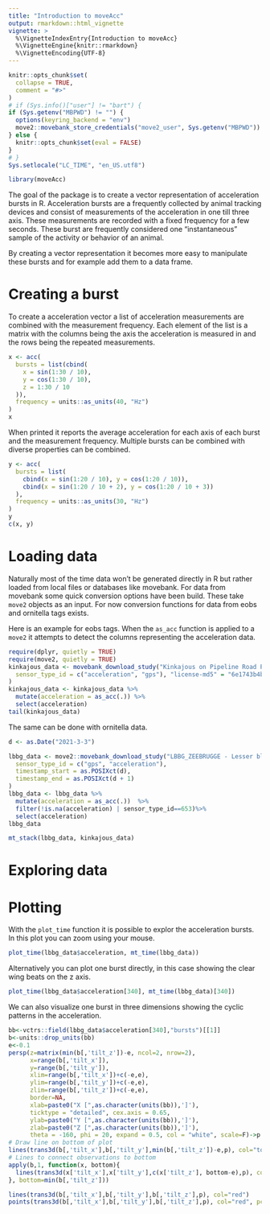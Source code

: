```yaml
---
title: "Introduction to moveAcc"
output: rmarkdown::html_vignette
vignette: >
  %\VignetteIndexEntry{Introduction to moveAcc}
  %\VignetteEngine{knitr::rmarkdown}
  %\VignetteEncoding{UTF-8}
---
```


```r
knitr::opts_chunk$set(
  collapse = TRUE,
  comment = "#>"
)
# if (Sys.info()["user"] != "bart") {
if (Sys.getenv("MBPWD") != "") {
  options(keyring_backend = "env")
  move2::movebank_store_credentials("move2_user", Sys.getenv("MBPWD"))
} else {
  knitr::opts_chunk$set(eval = FALSE)
}
# }
Sys.setlocale("LC_TIME", "en_US.utf8")
```

```r
library(moveAcc)
```
The goal of the package is to create a vector representation of acceleration bursts in R. Acceleration bursts are a frequently collected by animal tracking devices and consist of measurements of the acceleration in one till three axis. These measurements are recorded with a fixed frequency for a few seconds. These burst are frequently considered one "instantaneous" sample of the activity or behavior of an animal.

By creating a vector representation it becomes more easy to manipulate these bursts and for example add them to a data frame. 

# Creating a burst

To create a acceleration vector a list of acceleration measurements are combined with the measurement frequency. Each element of the list is a matrix with the columns being the axis the acceleration is measured in and the rows being the repeated measurements.

```r
x <- acc(
  bursts = list(cbind(
    x = sin(1:30 / 10),
    y = cos(1:30 / 10),
    z = 1:30 / 10
  )),
  frequency = units::as_units(40, "Hz")
)
x
```
When printed it reports the average acceleration for each axis of each burst and the measurement frequency. Multiple bursts can be combined with diverse properties can be combined.

```r
y <- acc(
  bursts = list(
    cbind(x = sin(1:20 / 10), y = cos(1:20 / 10)),
    cbind(x = sin(1:20 / 10 + 2), y = cos(1:20 / 10 + 3))
  ),
  frequency = units::as_units(30, "Hz")
)
y
c(x, y)
```



# Loading data

Naturally most of the time data won't be generated directly in R but rather loaded from local files or databases like movebank. For data from movebank some quick conversion options have been build. These take `move2` objects as an input. For now conversion functions for data from eobs and ornitella tags exists.

Here is an example for eobs tags. When the `as_acc` function is applied to a `move2` it attempts to detect the columns representing the acceleration data. 

```r
require(dplyr, quietly = TRUE)
require(move2, quietly = TRUE)
kinkajous_data <- movebank_download_study("Kinkajous on Pipeline Road Panama",
  sensor_type_id = c("acceleration", "gps"), "license-md5" = "6e1743b4b2a919df0f3b4167c94786d9"
)
kinkajous_data <- kinkajous_data %>%
  mutate(acceleration = as_acc(.)) %>%
  select(acceleration)
tail(kinkajous_data)
```
The same can be done with ornitella data.

```r
d <- as.Date("2021-3-3")

lbbg_data <- move2::movebank_download_study("LBBG_ZEEBRUGGE - Lesser black-backed gulls ",
  sensor_type_id = c("gps", "acceleration"),
  timestamp_start = as.POSIXct(d),
  timestamp_end = as.POSIXct(d + 1)
)
lbbg_data <- lbbg_data %>%
  mutate(acceleration = as_acc(.))  %>%
  filter(!is.na(acceleration) | sensor_type_id==653)%>%
  select(acceleration)
lbbg_data
```
```r
mt_stack(lbbg_data, kinkajous_data)
```
# Exploring data

# Plotting

With the `plot_time` function it is possible to explor the acceleration bursts. In this plot you can zoom using your mouse.

```r
plot_time(lbbg_data$acceleration, mt_time(lbbg_data))
```

Alternatively you can plot one burst directly, in this case showing the clear wing beats on the z axis.


```r
plot_time(lbbg_data$acceleration[340], mt_time(lbbg_data)[340])
```
We can also visualize one burst in three dimensions showing the cyclic patterns in the acceleration.

```r
bb<-vctrs::field(lbbg_data$acceleration[340],"bursts")[[1]]
b<-units::drop_units(bb)
e<-0.1
persp(z=matrix(min(b[,'tilt_z'])-e, ncol=2, nrow=2),
      x=range(b[,'tilt_x']),
      y=range(b[,'tilt_y']),       
      xlim=range(b[,'tilt_x'])+c(-e,e),
      ylim=range(b[,'tilt_y'])+c(-e,e), 
      zlim=range(b[,'tilt_z'])+c(-e,e),
      border=NA,
      xlab=paste0("X [",as.character(units(bb)),']'), 
      ticktype = "detailed", cex.axis = 0.65,
      ylab=paste0("Y [",as.character(units(bb)),']'), 
      zlab=paste0("Z [",as.character(units(bb)),']'), 
      theta = -160, phi = 20, expand = 0.5, col = "white", scale=F)->p
# Draw line on bottom of plot
lines(trans3d(b[,'tilt_x'],b[,'tilt_y'],min(b[,'tilt_z'])-e,p), col="tomato")
# Lines to connect observations to bottom
apply(b,1, function(x, bottom){
  lines(trans3d(x['tilt_x'],x['tilt_y'],c(x['tilt_z'], bottom-e),p), col="gray")
}, bottom=min(b[,'tilt_z']))

lines(trans3d(b[,'tilt_x'],b[,'tilt_y'],b[,'tilt_z'],p), col="red")
points(trans3d(b[,'tilt_x'],b[,'tilt_y'],b[,'tilt_z'],p), col="red", pch=19)

```
